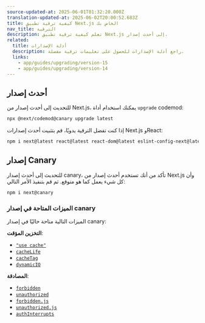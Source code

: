 ```yaml
---
source-updated-at: 2025-06-01T01:32:20.000Z
translation-updated-at: 2025-06-02T20:00:52.683Z
title: كيفية ترقية تطبيق Next.js الخاص بك
nav_title: الترقية
description: تعلم كيفية ترقية تطبيق Next.js إلى أحدث إصدار.
related:
  title: أدلة الإصدارات
  description: راجع أدلة الإصدارات للحصول على تعليمات ترقية مفصلة.
  links:
    - app/guides/upgrading/version-15
    - app/guides/upgrading/version-14
---
```


## أحدث إصدار

للتحديث إلى أحدث إصدار من Next.js، يمكنك استخدام أداة `upgrade` codemod:

```bash filename="Terminal"
npx @next/codemod@canary upgrade latest
```

إذا كنت تفضل الترقية يدويًا، قم بتثبيت أحدث إصدارات Next.js وReact:

```bash filename="Terminal"
npm i next@latest react@latest react-dom@latest eslint-config-next@latest
```

## إصدار Canary

للتحديث إلى أحدث إصدار canary، تأكد من أنك تستخدم أحدث إصدار من Next.js وأن كل شيء يعمل كما هو متوقع. ثم قم بتنفيذ الأمر التالي:

```bash filename="Terminal"
npm i next@canary
```

### الميزات المتاحة في إصدار canary

الميزات التالية متاحة حاليًا في إصدار canary:

**التخزين المؤقت**:

- [`"use cache"`](/docs/app/api-reference/directives/use-cache)
- [`cacheLife`](/docs/app/api-reference/functions/cacheLife)
- [`cacheTag`](/docs/app/api-reference/functions/cacheTag)
- [`dynamicIO`](/docs/app/api-reference/config/next-config-js/dynamicIO)

**المصادقة**:

- [`forbidden`](/docs/app/api-reference/functions/forbidden)
- [`unauthorized`](/docs/app/api-reference/functions/unauthorized)
- [`forbidden.js`](/docs/app/api-reference/file-conventions/forbidden)
- [`unauthorized.js`](/docs/app/api-reference/file-conventions/unauthorized)
- [`authInterrupts`](/docs/app/api-reference/config/next-config-js/authInterrupts)
